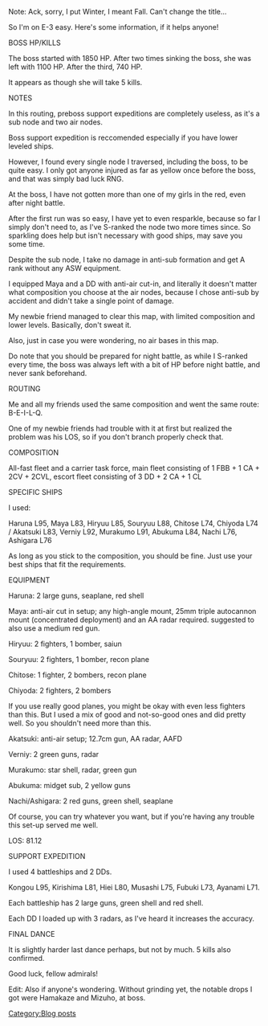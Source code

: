 Note: Ack, sorry, I put Winter, I meant Fall. Can't change the title...


So I'm on E-3 easy. Here's some information, if it helps anyone!




BOSS HP/KILLS

The boss started with 1850 HP. After two times sinking the boss, she was left with 1100 HP. After the third, 740 HP.

It appears as though she will take 5 kills.




NOTES

In this routing, preboss support expeditions are completely useless, as it's a sub node and two air nodes.

Boss support expedition is reccomended especially if you have lower leveled ships.

However, I found every single node I traversed, including the boss, to be quite easy. I only got anyone injured as far as yellow once before the boss, and that was simply bad luck RNG.

At the boss, I have not gotten more than one of my girls in the red, even after night battle.

After the first run was so easy, I have yet to even resparkle, because so far I simply don't need to, as I've S-ranked the node two more times since. So sparkling does help but isn't necessary with good ships, may save you some time.

Despite the sub node, I take no damage in anti-sub formation and get A rank without any ASW equipment.

I equipped Maya and a DD with anti-air cut-in, and literally it doesn't matter what composition you choose at the air nodes, because I chose anti-sub by accident and didn't take a single point of damage.

My newbie friend managed to clear this map, with limited composition and lower levels. Basically, don't sweat it.

Also, just in case you were wondering, no air bases in this map.

Do note that you should be prepared for night battle, as while I S-ranked every time, the boss was always left with a bit of HP before night battle, and never sank beforehand.




ROUTING

Me and all my friends used the same composition and went the same route: B-E-I-L-Q.

One of my newbie friends had trouble with it at first but realized the problem was his LOS, so if you don't branch properly check that.




COMPOSITION

All-fast fleet and a carrier task force, main fleet consisting of 1 FBB + 1 CA + 2CV + 2CVL, escort fleet consisting of 3 DD + 2 CA + 1 CL




SPECIFIC SHIPS

I used:

Haruna L95, Maya L83, Hiryuu L85, Souryuu L88, Chitose L74, Chiyoda L74 / Akatsuki L83, Verniy L92, Murakumo L91, Abukuma L84, Nachi L76, Ashigara L76

As long as you stick to the composition, you should be fine. Just use your best ships that fit the requirements.




EQUIPMENT

Haruna: 2 large guns, seaplane, red shell

Maya: anti-air cut in setup; any high-angle mount, 25mm triple autocannon mount (concentrated deployment) and an AA radar required. suggested to also use a medium red gun.

Hiryuu: 2 fighters, 1 bomber, saiun

Souryuu: 2 fighters, 1 bomber, recon plane

Chitose: 1 fighter, 2 bombers, recon plane

Chiyoda: 2 fighters, 2 bombers

If you use really good planes, you might be okay with even less fighters than this. But I used a mix of good and not-so-good ones and did pretty well. So you shouldn't need more than this.

Akatsuki: anti-air setup; 12.7cm gun, AA radar, AAFD

Verniy: 2 green guns, radar

Murakumo: star shell, radar, green gun

Abukuma: midget sub, 2 yellow guns

Nachi/Ashigara: 2 red guns, green shell, seaplane

Of course, you can try whatever you want, but if you're having any trouble this set-up served me well.




LOS: 81.12




SUPPORT EXPEDITION

I used 4 battleships and 2 DDs.

Kongou L95, Kirishima L81, Hiei L80, Musashi L75, Fubuki L73, Ayanami L71.

Each battleship has 2 large guns, green shell and red shell.

Each DD I loaded up with 3 radars, as I've heard it increases the accuracy.




FINAL DANCE

It is slightly harder last dance perhaps, but not by much. 5 kills also confirmed.

Good luck, fellow admirals!



Edit: Also if anyone's wondering. Without grinding yet, the notable drops I got were Hamakaze and Mizuho, at boss.
[[Category:Blog posts]]